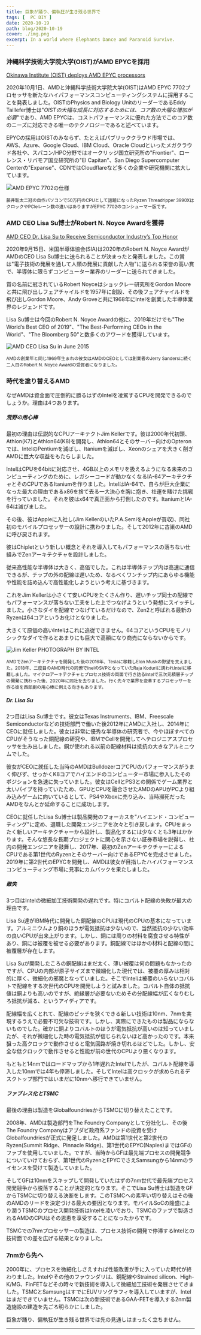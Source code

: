 ```yaml
---
title: 巨象が踊り、偏執狂が生き残る世界で
tags: [  PC DIY ]
date: 2020-10-19
path: blog/2020-10-19
cover: ./img.png
excerpt: In a world where Elephants Dance and Paranoid Survive.
---
```


### 沖縄科学技術大学院大学(OIST)がAMD EPYCを採用

[<u>Okinawa Institute (OIST) deploys AMD EPYC processors</u>](https://videocardz.com/press-release/ios)

2020年10月1日、AMDと沖縄科学技術大学院大学(OIST)はAMD EPYC 7702プロセッサを新たなハイパフォーマンスコンピューティングシステムに採用することを発表しました。OISTのPhysics and Biology UnitのリーダーであるEddy Taillefer博士は"*OISTの大幅な成長に対応するためには、コア数の大幅な増加が必要*"であり、AMD EPYCは、コストパフォーマンスに優れた方法でこのコア数のニーズに対応できる唯一のテクノロジーであると述べています。

EPYCの採用はOISTのみならず、たとえばパブリッククラウド市場では、AWS、Azure、Google Cloud、IBM Cloud、Oracle Cloudといったメガクラウド各社や、スパコン/HPC分野ではオークリッジ国立研究所の"Frontier"、ローレンス・リバモア国立研究所の"El Capitan"、San Diego Supercomputer Centerの"Expanse"、CDNではCloudflareなど多くの企業や研究機関に拡大しています。

![AMD EPYC 7702の仕様](./img1.png) 

<small>藤井聡太二冠の自作パソコンで50万円のCPUとして話題になったRyzen Threadripper 3990XはクロックやPCIeレーン数の違いはありますがEPYC 7702のコンシューマー版です。</small>

### AMD CEO Lisa Su博士がRobert N. Noyce Awardを獲得

[<u>AMD CEO Dr. Lisa Su to Receive Semiconductor Industry’s Top Honor</u>](https://www.semiconductors.org/amd-ceo-dr-lisa-su-to-receive-semiconductor-industrys-top-honor/)

2020年9月15日、米国半導体協会(SIA)は2020年のRobert N. Noyce AwardがAMDのCEO Lisa Su博士に送られることが決まったと発表しました。この賞は"電子技術の発展を通して人類の発展に貢献した人物"に送られる栄誉の高い賞で、半導体に限らずコンピューター業界のリーダーに送られてきました。

賞の名前に冠されているRobert Noyceはショックレー研究所をGordon Mooreと共に飛び出しフェアチャイルドを1957年に創設、その後フェアチャイルドを飛び出しGordon Moore、Andy Groveと共に1968年にIntelを創業した半導体業界のレジェンドです。

Lisa Su博士は今回のRobert N. Noyce Awardの他に、2019年だけでも"The World’s Best CEO of 2019"、"The Best-Performing CEOs in the World"、"The Bloomberg 50"と数多くのアワードを獲得しています。

![AMD CEO Lisa Su in June 2015](./img2.jpg) 

<small>AMDの創業年と同じ1969年生まれの彼女はAMDのCEOとしては創業者のJerry Sandersに続く二人目のRobert N. Noyce Awardの受賞者になりました。</small>

### 時代を塗り替えるAMD

なぜAMDは資金面で圧倒的に勝るはずのIntelを凌駕するCPUを開発できるのでしょうか。理由は4つあります。

##### 荒野の用心棒

最初の理由は伝説的なCPUアーキテクトJim Kellerです。彼は2000年代初頭、Athlon(K7)とAthlon64(K8)を開発し、Athlon64とそのサーバー向けのOpteronでは、IntelのPentiumを滅ぼし、Itaniumを滅ぼし、Xeonのシェアを大きく削ぎAMDに巨大な収益をもたらしました。

IntelはCPUを64bitに対応させ、4GB以上のメモリを扱えるようになる未来のコンピューティングのために、レガシーコードが動かなくなるIA-64アーキテクチャとそのCPUであるItaniumを作りました。IntelはIA-64で、自らが巨大企業になった最大の理由であるx86を捨て去る一大決心を胸に抱き、社運を賭けた挑戦を行っていました。それを彼はx64で真正面から打倒したのです。ItaniumとIA-64は滅びました。

その後、彼はAppleに入社し(Jim KellerのいたP.A.SemiをAppleが買収)、同社初のモバイルプロセッサーの設計に携わりました。そして2012年に古巣のAMDに呼び戻されます。

彼はChipletという新しい概念とそれを導入してもパフォーマンスの落ちない仕組みでZenアーキテクチャを設計しました。

従来高性能な半導体は大きく、高価でした。これは半導体チップ内は高速に通信できるが、チップの外の配線は遅いため、なるべくワンチップ内にあらゆる機能や性能を詰め込んで高性能化しようという考えに基づきます。

これをJim Kellerは小さくて安いCPUをたくさん作り、遅いチップ同士の配線でもパフォーマンスが落ちない工夫をした上でつなげようという発想にスイッチしました。小さなダイを配線でつなげているだけなので、Zen2と呼ばれる最新のRyzenは64コアというお化けとなりました。

大きくて原価の高いIntelはこれに追従できません。64コアというCPUをモノリシックなダイで作るとあまりにも巨大で高額になり商売にならないからです。

![Jim Keller PHOTOGRAPH BY INTEL](./img3.png)
  
<small>AMDでZenアーキテクチャを開発した後の2016年、Teslaに移籍しElon Muskの野望を支えました。2018年、二度目のAMD時代の同僚でInelのSVPとなっていたRaja Koduriに誘われIntelに移籍しました。マイクロアーキテクチャとプロセス技術の両面で行き詰るIntelで三次元積層チップの開発に携わった後、2020年に同社を去りました。行く先々で業界を変革するプロセッサーを作る彼を西部劇の用心棒に例える向きもあります。</small>

##### Dr. Lisa Su

2つ目はLisa Su博士です。彼女はTexas Instruments、IBM、Freescale Semiconductorなどの技術部門で働いた後2012年にAMDに入社し、2014年にCEOに就任しました。彼女は非常に優秀な半導体の研究者で、今やほぼすべてのCPUがそうなった銅配線の研究や、IBMでCellを開発してヘテロジニアスプロセッサを生み出しました。銅が使われる以前の配線材料は抵抗の大きなアルミニウムでした。

彼女がCEOに就任した当時のAMDはBulldozerコアCPUのパフォーマンスがうまく伸びず、せっかくK8コアでハイエンドのコンピューター市場に参入したそのポジションを急速に失っていました。彼女はCellとPS3との関係でゲーム業界と太いパイプを持っていたため、GPUとCPUを融合させたAMDのAPUがPCより組み込みゲームに向いているとして、PS4やXboxに売り込み、当時瀕死だったAMDをなんとか延命することに成功します。

CEOに就任したLisa Su博士は製品開発のフォーカスを"ハイエンド・コンピューティング"に定め、退職した開発エンジニアを次々と引き戻します。CPUをまったく新しいアーキテクチャーから設計し、製品化するには少なくとも3年はかかります。そんな悠長な長期プロジェクトに関心を示さない証券市場を説得し、社内の開発エンジニアを鼓舞し、2017年、最初のZenアーキテクチャーによるCPUである第1世代のRyzenとそのサーバー向けであるEPYCを完成させました。2019年に第2世代のEPYCを開発し、AMDは彼女が目指したハイパフォーマンスコンピューティング市場に見事にカムバックを果たしました。

##### 敵失

3つ目はIntelの微細加工技術開発の遅れです。特にコバルト配線の失敗が最大の理由です。

Lisa Su達がIBM時代に開発した銅配線のCPUは現代のCPUの基本になっています。アルミニウムより銅のほうが電気抵抗は少ないので、当然抵抗の少ない効率の良いCPUが出来上がります。しかし、銅には周りの材料を腐食させる特性があり、銅には被覆を被せる必要があります。銅配線ではほかの材料と配線の間に被覆層が存在します。

Lisa Suが開発したころの銅配線はまだ太く、薄い被覆は何の問題もなかったのですが、CPUの内部が原子サイズまで微細化した現代では、被覆の厚みは相対的に厚く、微細化の邪魔となっていました。そこでIntelは被覆のいらないコバルトで配線をする次世代のCPUを開発しようと試みました。コバルト自体の抵抗値は銅よりも高いのですが、絶縁層が必要ないためその分配線幅が広くなりむしろ抵抗が減る、というアイディアです。

配線幅を広くとれて、配線のピッチを狭くできる新しい技術は10nm、7nmを実現するうえで必要不可欠な技術です。しかし、実際にできたものは製品にならないものでした。確かに銅よりコバルトのほうが電気抵抗が高いのは知っていましたが、それが微細化した時の電気抵抗が信じられないほど高かったのです。本来狙った高クロックで動作させると電気回路が焼き切れるほどでした。しかし、安全な低クロックで動作させると性能が前の世代のCPUより悪くなります。

もともと14nmではロードマップから1年遅れたIntelでしたが、コバルト配線を導入した10nmでは4年も停滞しました。そしてIntelは高クロックが求められるデスクトップ部門ではいまだに10nmへ移行できていません。

##### ファブレス化とTSMC

最後の理由は製造をGlobalfoundriesからTSMCに切り替えたことです。

2008年、AMDは製造部門をThe Foundry Companyとして分社化し、その後The Foundry Companyはアブダビ政府系ファンドの投資を受けGlobalfoundriesが正式に発足しました。AMDは第1世代と第2世代のRyzen(Summit Ridge、Pinnacle Ridge)、第1世代のEPYC(Naples)まではGFのファブを使用していました。ですが、当時からGFは最先端プロセスの開発競争についていけておらず、第1世代のRyzenとEPYCでさえSamsungから14nmのライセンスを受けて製造していました。

そしてGFは10nmをスキップして開発していたはずの7nm世代で最先端プロセス開発競争から脱落することが決定的となります。そこでLisa Su博士は製造をGFからTSMCに切り替える決断をします。このTSMCへの素早い切り替えはその後のAMDのリードを決定づける最大の要因となります。モバイルSoCの隆盛により潤うTSMCのプロセス開発技術はIntelを凌いでおり、TSMCのファブで製造されるAMDのCPUはその恩恵を享受することになったからです。

TSMCでの7nmプロセッサーの製造は、プロセス技術の開発で停滞するIntelとの技術面での差を広げる結果となりました。

### 7nmから先へ

2000年に、プロセスを微細化しさえすれば性能改善が手に入っていた時代が終わりました。Intelやその他のファウンダリは、銅配線やStrained silicon、High-K/MG、FinFETなどその時々で新技術を導入して微細加工技術を発展させてきました。TSMCとSamsungはすでにEUVリソグラフィを導入していますが、Intelはまだできていません。TSMCは次の新技術であるGAA-FETを導入する2nm製造施設の建造を先ごろ明らかにしました。

巨象が踊り、偏執狂が生き残る世界では先の見通しはまったく立ちません。

---